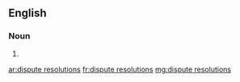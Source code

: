 ==English==

===Noun===
{{head|en|plural}}

# {{plural of|dispute resolution|lang=en|nocat=1}}

[[ar:dispute resolutions]]
[[fr:dispute resolutions]]
[[mg:dispute resolutions]]